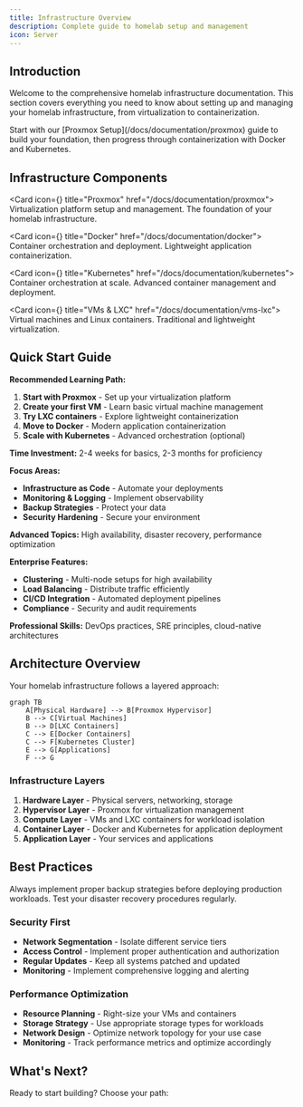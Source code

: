 ```yaml
---
title: Infrastructure Overview
description: Complete guide to homelab setup and management
icon: Server
---
```


## Introduction

Welcome to the comprehensive homelab infrastructure documentation. This section covers everything you need to know about setting up and managing your homelab infrastructure, from virtualization to containerization.

<Callout title="New to Homelabs?">
  Start with our [Proxmox Setup](/docs/documentation/proxmox) guide to build your foundation, then progress through containerization with Docker and Kubernetes.
</Callout>

## Infrastructure Components

<Cards>

<Card icon={<Server className="text-blue-400" />} title="Proxmox" href="/docs/documentation/proxmox">
  Virtualization platform setup and management. The foundation of your homelab infrastructure.
</Card>

<Card icon={<Container className="text-purple-400" />} title="Docker" href="/docs/documentation/docker">
  Container orchestration and deployment. Lightweight application containerization.
</Card>

<Card icon={<Layers className="text-green-400" />} title="Kubernetes" href="/docs/documentation/kubernetes">
  Container orchestration at scale. Advanced container management and deployment.
</Card>

<Card icon={<HardDrive className="text-orange-400" />} title="VMs & LXC" href="/docs/documentation/vms-lxc">
  Virtual machines and Linux containers. Traditional and lightweight virtualization.
</Card>

</Cards>

## Quick Start Guide

<Accordions>

<Accordion id="beginner" title="🚀 I'm new to homelabs">

**Recommended Learning Path:**

1. **Start with Proxmox** - Set up your virtualization platform
2. **Create your first VM** - Learn basic virtual machine management  
3. **Try LXC containers** - Explore lightweight containerization
4. **Move to Docker** - Modern application containerization
5. **Scale with Kubernetes** - Advanced orchestration (optional)

**Time Investment:** 2-4 weeks for basics, 2-3 months for proficiency

</Accordion>

<Accordion id="intermediate" title="⚡ I have some experience">

**Focus Areas:**

- **Infrastructure as Code** - Automate your deployments
- **Monitoring & Logging** - Implement observability
- **Backup Strategies** - Protect your data
- **Security Hardening** - Secure your environment

**Advanced Topics:** High availability, disaster recovery, performance optimization

</Accordion>

<Accordion id="advanced" title="🔥 I want production-ready setup">

**Enterprise Features:**

- **Clustering** - Multi-node setups for high availability
- **Load Balancing** - Distribute traffic efficiently  
- **CI/CD Integration** - Automated deployment pipelines
- **Compliance** - Security and audit requirements

**Professional Skills:** DevOps practices, SRE principles, cloud-native architectures

</Accordion>

</Accordions>

## Architecture Overview

Your homelab infrastructure follows a layered approach:

```mermaid
graph TB
    A[Physical Hardware] --> B[Proxmox Hypervisor]
    B --> C[Virtual Machines]
    B --> D[LXC Containers]
    C --> E[Docker Containers]
    C --> F[Kubernetes Cluster]
    E --> G[Applications]
    F --> G
```

### Infrastructure Layers

1. **Hardware Layer** - Physical servers, networking, storage
2. **Hypervisor Layer** - Proxmox for virtualization management
3. **Compute Layer** - VMs and LXC containers for workload isolation
4. **Container Layer** - Docker and Kubernetes for application deployment
5. **Application Layer** - Your services and applications

## Best Practices

<Callout type="warn" title="Important Considerations">
  Always implement proper backup strategies before deploying production workloads. Test your disaster recovery procedures regularly.
</Callout>

### Security First

- **Network Segmentation** - Isolate different service tiers
- **Access Control** - Implement proper authentication and authorization
- **Regular Updates** - Keep all systems patched and updated
- **Monitoring** - Implement comprehensive logging and alerting

### Performance Optimization

- **Resource Planning** - Right-size your VMs and containers
- **Storage Strategy** - Use appropriate storage types for workloads
- **Network Design** - Optimize network topology for your use case
- **Monitoring** - Track performance metrics and optimize accordingly

## What's Next?

Ready to start building? Choose your path:

<Cards>
  <Card title="🏗️ Build Foundation" href="/docs/documentation/proxmox" description="Set up Proxmox virtualization platform" />
  <Card title="🐳 Learn Containers" href="/docs/documentation/docker" description="Master Docker containerization" />
  <Card title="☸️ Scale with K8s" href="/docs/documentation/kubernetes" description="Deploy Kubernetes clusters" />
  <Card title="🛠️ Manage VMs" href="/docs/documentation/vms-lxc" description="Virtual machine best practices" />
</Cards>